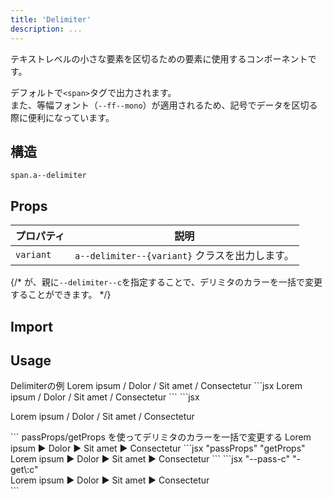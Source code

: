 ```yaml
---
title: 'Delimiter'
description: ...
---
```



テキストレベルの小さな要素を区切るための要素に使用するコンポーネントです。

デフォルトで`<span>`タグで出力されます。  
また、等幅フォント（<PropBadge type="cssvar">`--ff--mono`</PropBadge>）が適用されるため、記号でデータを区切る際に便利になっています。



## 構造

```pug
span.a--delimiter
```


## Props

| プロパティ | 説明 |
|---|---|
|`variant`| `a--delimiter--{variant}` クラスを出力します。|

{/* が、親に<PropBadge type="cssvar">`--delimiter--c`</PropBadge>を指定することで、デリミタのカラーを一括で変更することができます。 */}


## Import

<ImportCode component='Delimiter' />


## Usage

<Preview>
	<PreviewTitle>Delimiterの例</PreviewTitle>
	<PreviewArea resize p={20}>
		<Text>
			<span>Lorem ipsum</span>
			<Delimiter> / </Delimiter>
			<span>Dolor</span>
			<Delimiter> / </Delimiter>
			<span>Sit amet</span>
			<Delimiter> / </Delimiter>
			<span>Consectetur</span>
		</Text>
	</PreviewArea>
	<PreviewCode slot="tab" label="JSX">
	```jsx
	<Text>
		<span>Lorem ipsum</span>
		<Delimiter> / </Delimiter>
		<span>Dolor</span>
		<Delimiter> / </Delimiter>
		<span>Sit amet</span>
		<Delimiter> / </Delimiter>
		<span>Consectetur</span>
	</Text>
	```
	</PreviewCode>
	<PreviewCode slot="tab" label="HTML">
	```jsx
	<p>
		<span>Lorem ipsum</span>
		<span class="a--delimiter"> / </span>
		<span>Dolor</span>
		<span class="a--delimiter"> / </span>
		<span>Sit amet</span>
		<span class="a--delimiter"> / </span>
		<span>Consectetur</span>
	</p>
	```
	</PreviewCode>
</Preview>


<Preview>
	<PreviewTitle>passProps/getProps を使ってデリミタのカラーを一括で変更する</PreviewTitle>
	<PreviewArea resize p={20}>
		<Cluster gap={20} passProps={{c: 'accent'}}>
			<span >Lorem ipsum</span>
			<Delimiter getProps="c">▶</Delimiter>
			<span >Dolor</span>
			<Delimiter getProps="c">▶</Delimiter>
			<span >Sit amet</span>
			<Delimiter getProps="c">▶</Delimiter>
			<span >Consectetur</span>
		</Cluster>
	</PreviewArea>
	<PreviewCode slot="tab" label="JSX">
	```jsx "passProps" "getProps"
	<Cluster gap={20} passProps={{c: 'accent'}}>
		<span >Lorem ipsum</span>
		<Delimiter getProps="c">▶</Delimiter>
		<span >Dolor</span>
		<Delimiter getProps="c">▶</Delimiter>
		<span >Sit amet</span>
		<Delimiter getProps="c">▶</Delimiter>
		<span >Consectetur</span>
	</Cluster>
	```
	</PreviewCode>
	<PreviewCode slot="tab" label="HTML">
	```jsx "--pass-c" "-get\:c"
	<div class="l--cluster -gap:20" style="--pass-c:var(--accent)">
		<span>Lorem ipsum</span>
		<span class="a--delimiter -get:c">▶</span>
		<span>Dolor</span>
		<span class="a--delimiter -get:c">▶</span>
		<span>Sit amet</span>
		<span class="a--delimiter -get:c">▶</span>
		<span>Consectetur</span>
	</div>
	```
	</PreviewCode>
</Preview>
